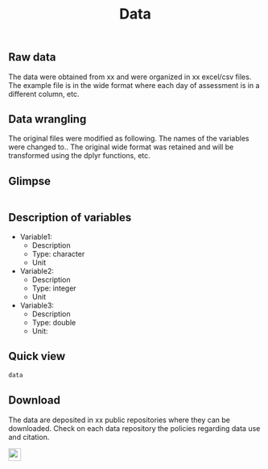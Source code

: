 % Data 

## Raw data 

The data were obtained from xx and were organized in xx excel/csv files. The example file is in the wide format where each day of assessment is in a different column, etc.

## Data wrangling

The original files were modified as following. The names of the variables were changed to.. The original wide format was retained and will be transformed using the dplyr functions, etc.

## Glimpse 

```r
```

## Description of variables

- Variable1: 
  - Description 
  - Type: character
  - Unit

- Variable2: 
  - Description 
  - Type: integer
  - Unit

- Variable3: 
  - Description 
  - Type: double
  - Unit:
  
## Quick view 

```r
data
```


## Download 

The data are deposited in xx public repositories where they can be downloaded. Check on each data repository the policies regarding data use and citation.

<img src = "https://osf.io/static/img/circle_logo.png" width = "25">
[](DOI 10.17605/OSF.IO/7D3CH) 



